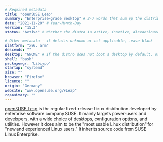 ```yaml
---
# Required metadata
title: "openSUSE Leap"
summary: "Enterprise-grade desktop" # 2-7 words that sum up the distribution
date: "2021-11-20" # Year-Month-Day
version: "15.3"
status: "Active" # Whether the distro is active, inactive, discontinued (still supported), or legacy (not supported)

# Other metadata - if details unknown or not applicable, leave blank
platform: "x86, arm"
descends: ""
desktop: "GNOME" # If the distro does not boot a desktop by default, or doesn't ship one, leave 'desktop' blank
shell: "bash"
packagemgr: "Libzypp"
startup: "systemd"
size: ""
browser: "Firefox"
licence: ""
origin: "Germany"
website: "www.opensuse.org/#Leap"
repository: ""
---
```


[openSUSE Leap](https://www.opensuse.org/#Leap) is the regular fixed-release Linux distribution developed by enterprise software company SUSE. It mainly targets power-users and developers, with a wide choice of desktops, configuration options, and utilities. However it does aim to be the "most usable Linux distribution" for "new and experienced Linux users." It inherits source code from SUSE Linux Enterprise.

